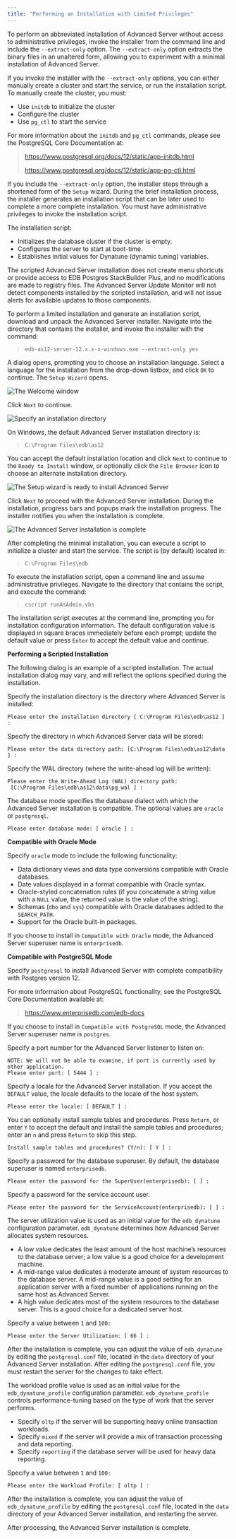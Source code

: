 ```yaml
---
title: "Performing an Installation with Limited Privileges"
---
```


<div id="performing_an_installation_with_limited_privileges" class="registered_link"></div>

To perform an abbreviated installation of Advanced Server without access to administrative privileges, invoke the installer from the command line and include the `--extract-only` option. The `--extract-only` option extracts the binary files in an unaltered form, allowing you to experiment with a minimal installation of Advanced Server.

If you invoke the installer with the `--extract-only` options, you can either manually create a cluster and start the service, or run the installation script. To manually create the cluster, you must:

-   Use `initdb` to initialize the cluster
-   Configure the cluster
-   Use `pg_ctl` to start the service

For more information about the `initdb` and `pg_ctl` commands, please see the PostgreSQL Core Documentation at:

> <https://www.postgresql.org/docs/12/static/app-initdb.html>
>
> <https://www.postgresql.org/docs/12/static/app-pg-ctl.html>

If you include the `--extract-only` option, the installer steps through a shortened form of the `Setup` wizard. During the brief installation process, the installer generates an installation script that can be later used to complete a more complete installation. You must have administrative privileges to invoke the installation script.

The installation script:

-   Initializes the database cluster if the cluster is empty.
-   Configures the server to start at boot-time.
-   Establishes initial values for Dynatune (dynamic tuning) variables.

The scripted Advanced Server installation does not create menu shortcuts or provide access to EDB Postgres StackBuilder Plus, and no modifications are made to registry files. The Advanced Server Update Monitor will not detect components installed by the scripted installation, and will not issue alerts for available updates to those components.

To perform a limited installation and generate an installation script, download and unpack the Advanced Server installer. Navigate into the directory that contains the installer, and invoke the installer with the command:

> `edb-as12-server-12.x.x-x-windows.exe --extract-only yes`

A dialog opens, prompting you to choose an installation language. Select a language for the installation from the drop-down listbox, and click `OK` to continue. The `Setup Wizard` opens.

![*The Welcome window*](../../images/advanced_server_installer_welcome.png)

Click `Next` to continue.

![*Specify an installation directory*](../../images/installation_directory.png)

On Windows, the default Advanced Server installation directory is:

> `C:\Program Files\edb\as12`

You can accept the default installation location and click `Next` to continue to the `Ready to Install` window, or optionally click the `File Browser` icon to choose an alternate installation directory.

![*The Setup wizard is ready to install Advanced Server*](../../images/ready_to_install.png)

Click `Next` to proceed with the Advanced Server installation. During the installation, progress bars and popups mark the installation progress. The installer notifies you when the installation is complete.

![*The Advanced Server installation is complete*](../../images/advanced_server_installation_completion.png)

After completing the minimal installation, you can execute a script to initialize a cluster and start the service. The script is (by default) located in:

> `C:\Program Files\edb`

To execute the installation script, open a command line and assume administrative privileges. Navigate to the directory that contains the script, and execute the command:

> `cscript runAsAdmin.vbs`

The installation script executes at the command line, prompting you for installation configuration information. The default configuration value is displayed in square braces immediately before each prompt; update the default value or press `Enter` to accept the default value and continue.

**Performing a Scripted Installation**

The following dialog is an example of a scripted installation. The actual installation dialog may vary, and will reflect the options specified during the installation.

Specify the installation directory is the directory where Advanced Server is installed:

```
Please enter the installation directory [ C:\Program Files\edb\as12 ] :
```

Specify the directory in which Advanced Server data will be stored:

```
Please enter the data directory path: [C:\Program Files\edb\as12\data ] :
```

Specify the WAL directory (where the write-ahead log will be written):

```
Please enter the Write-Ahead Log (WAL) directory path:
 [C:\Program Files\edb\as12\data\pg_wal ] :
```

The database mode specifies the database dialect with which the Advanced Server installation is compatible. The optional values are `oracle` or `postgresql`.

```
Please enter database mode: [ oracle ] :
```

**Compatible with Oracle Mode**

Specify `oracle` mode to include the following functionality:

-   Data dictionary views and data type conversions compatible with Oracle databases.
-   Date values displayed in a format compatible with Oracle syntax.
-   Oracle-styled concatenation rules (if you concatenate a string value with a `NULL` value, the returned value is the value of the string).
-   Schemas (`dbo` and `sys`) compatible with Oracle databases added to the `SEARCH_PATH`.
-   Support for the Oracle built-in packages.

If you choose to install in `Compatible with Oracle` mode, the Advanced Server superuser name is `enterprisedb`.

**Compatible with PostgreSQL Mode**

Specify `postgresql` to install Advanced Server with complete compatibility with Postgres version 12.

For more information about PostgreSQL functionality, see the PostgreSQL Core Documentation available at:

> <https://www.enterprisedb.com/edb-docs>

If you choose to install in `Compatible with PostgreSQL` mode, the Advanced Server superuser name is `postgres`.

Specify a port number for the Advanced Server listener to listen on:

```
NOTE: We will not be able to examine, if port is currently used by other application.
Please enter port: [ 5444 ] :
```

Specify a locale for the Advanced Server installation. If you accept the `DEFAULT` value, the locale defaults to the locale of the host system.

```
Please enter the locale: [ DEFAULT ] :
```

You can optionally install sample tables and procedures. Press `Return`, or enter `Y` to accept the default and install the sample tables and procedures; enter an `n` and press `Return` to skip this step.

```
Install sample tables and procedures? (Y/n): [ Y ] :
```

Specify a password for the database superuser. By default, the database superuser is named `enterprisedb`.

```
Please enter the password for the SuperUser(enterprisedb): [ ] :
```

Specify a password for the service account user.

```
Please enter the password for the ServiceAccount(enterprisedb): [ ] :
```

The server utilization value is used as an initial value for the `edb_dynatune` configuration parameter. `edb_dynatune` determines how Advanced Server allocates system resources.

-   A low value dedicates the least amount of the host machine’s resources to the database server; a low value is a good choice for a development machine.
-   A mid-range value dedicates a moderate amount of system resources to the database server. A mid-range value is a good setting for an application server with a fixed number of applications running on the same host as Advanced Server.
-   A high value dedicates most of the system resources to the database server. This is a good choice for a dedicated server host.

Specify a value between `1` and `100:`

```
Please enter the Server Utilization: [ 66 ] :
```

After the installation is complete, you can adjust the value of `edb_dynatune` by editing the `postgresql.conf` file, located in the `data` directory of your Advanced Server installation. After editing the `postgresql.conf` file, you must restart the server for the changes to take effect.

The workload profile value is used as an initial value for the `edb_dynatune_profile` configuration parameter. `edb_dynatune_profile` controls performance-tuning based on the type of work that the server performs.

-   Specify `oltp` if the server will be supporting heavy online transaction workloads.
-   Specify `mixed` if the server will provide a mix of transaction processing and data reporting.
-   Specify `reporting` if the database server will be used for heavy data reporting.

Specify a value between `1` and `100:`

```
Please enter the Workload Profile: [ oltp ] :
```

After the installation is complete, you can adjust the value of `edb_dynatune_profile` by editing the `postgresql.conf` file, located in the `data` directory of your Advanced Server installation, and restarting the server.

After processing, the Advanced Server installation is complete.
